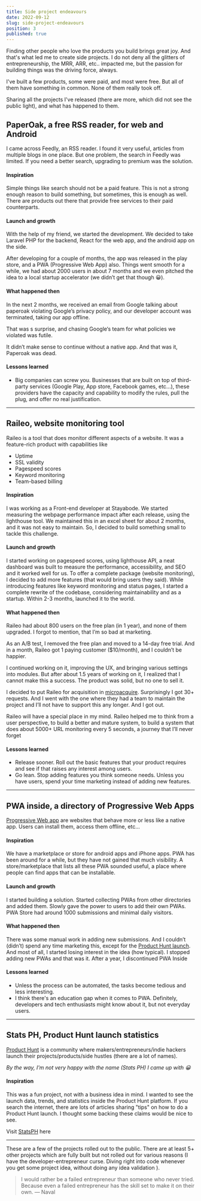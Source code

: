 ```yaml
---
title: Side project endeavours
date: 2022-09-12
slug: side-project-endeavours
position: 3
published: true
---
```

Finding other people who love the products you build brings great joy. And that's what led me to create side projects. I do not deny all the glitters of entrepreneurship, the MRR, ARR, etc.. impacted me, but the passion for building things was the driving force, always. 

I've built a few products, some were paid, and most were free. But all of them have something in common. None of them really took off. 

Sharing all the projects I've released (there are more, which did not see the public light), and what has happened to them. 


## PaperOak, a free RSS reader, for web and Android

I came across Feedly, an RSS reader. I found it very useful, articles from multiple blogs in one place. But one problem, the search in Feedly was limited. If you need a better search, upgrading to premium was the solution. 

#### Inspiration
Simple things like search should not be a paid feature. 
This is not a strong enough reason to build something, but sometimes, this is enough as well. There are products out there that provide free services to their paid counterparts. 

#### Launch and growth
With the help of my friend, we started the development. We decided to take Laravel PHP for the backend, React for the web app, and the android app on the side. 

After developing for a couple of months, the app was released in the play store, and a PWA (Progressive Web App) also. Things went smooth for a while, we had about 2000 users in about 7 months and we even pitched the idea to a local startup accelerator (we didn’t get that though 😀).

#### What happened then
In the next 2 months, we received an email from Google talking about paperoak violating Google’s privacy policy, and our developer account was terminated, taking our app offline. 

That was s surprise, and chasing Google‘s team for what policies we violated was futile. 

It didn’t make sense to continue without a native app. And that was it, Paperoak was dead.

#### Lessons learned
- Big companies can screw you. Businesses that are built on top of third-party services (Google Play, App store, Facebook games, etc...), these providers have the capacity and capability to modify the rules, pull the plug, and offer no real justification.  

---

## Raileo, website monitoring tool

Raileo is a tool that does monitor different aspects of a website. It was a feature-rich product with capabilities like
- Uptime
- SSL validity
- Pagespeed scores
- Keyword monitoring
- Team-based billing

#### Inspiration
I was working as a Front-end developer at Stayabode. We started measuring the webpage performance impact after each release, using the lighthouse tool. We maintained this in an excel sheet for about 2 months, and it was not easy to maintain. So, I decided to build something small to tackle this challenge. 

#### Launch and growth
I started working on pagespeed scores, using lighthouse API, a neat dashboard was built to measure the performance, accessibility, and SEO and it worked well for us. 
To offer a complete package (website monitoring), I decided to add more features (that would bring users they said). While introducing features like keyword monitoring and status pages, I started a complete rewrite of the codebase, considering maintainability and as a startup. Within 2-3 months, launched it to the world.

#### What happened then
Raileo had about 800 users on the free plan (in 1 year), and none of them upgraded. I forgot to mention, that I’m so bad at marketing. 

As an A/B test, I removed the free plan and moved to a 14-day free trial. And in a month, Raileo got 1 paying customer ($10/month), and I couldn’t be happier. 

I continued working on it, improving the UX, and bringing various settings into modules. But after about 1.5 years of working on it, I realized that I cannot make this a success. The product was solid, but no one to sell it.

I decided to put Raileo for acquisition in [microacquire](https://microacquire.com/). Surprisingly I got 30+ requests. And I went with the one where they had a team to maintain the project and I’ll not have to support this any longer. And I got out.

Raileo will have a special place in my mind. Raileo helped me to think from a user perspective, to build a better and mature system, to build a system that does about 5000+ URL monitoring every 5 seconds, a journey that I’ll never forget

#### Lessons learned
- Release sooner. Roll out the basic features that your product requires and see if that raises any interest among users. 
- Go lean. Stop adding features you think someone needs. Unless you have users, spend your time marketing instead of adding new features. 

---

## PWA inside, a directory of Progressive Web Apps

[Progressive Web app](https://web.dev/progressive-web-apps/#introduction) are websites that behave more or less like a native app. Users can install them, access them offline, etc...

#### Inspiration
We have a marketplace or store for android apps and iPhone apps. PWA has been around for a while, but they have not gained that much visibility. A store/marketplace that lists all these PWA sounded useful, a place where people can find apps that can be installable.

#### Launch and growth
I started building a solution. Started collecting PWAs from other directories and added them. Slowly gave the power to users to add their own PWAs. PWA Store had around 1000 submissions and minimal daily visitors. 

#### What happened then
There was some manual work in adding new submissions.  And I couldn’t (didn’t) spend any time marketing this, except for the [Product Hunt launch](https://www.producthunt.com/products/pwa-inside). And most of all, I started losing interest in the idea (how typical). I stopped adding new PWAs and that was it. After a year, I discontinued PWA Inside

#### Lessons learned
- Unless the process can be automated, the tasks become tedious and less interesting. 
- I think there's an education gap when it comes to PWA. Definitely, developers and tech enthusiasts might know about it, but not everyday users.

---

## Stats PH, Product Hunt launch statistics
[Product Hunt](https://www.producthunt.com/) is a community where makers/entrepreneurs/indie hackers launch their projects/products/side hustles (there are a lot of names). 

_By the way, I'm not very happy with the name (Stats PH) I came up with 😀_

#### Inspiration
This was a fun project, not with a business idea in mind. I wanted to see the launch data, trends, and statistics inside the Product Hunt platform. If you search the internet, there are lots of articles sharing "tips" on how to do a Product Hunt launch. I thought some backing these claims would be nice to see. 

Visit [StatsPH](https://statsph.com) here

----

These are a few of the projects rolled out to the public. There are at least 5+ other projects which are fully built but not rolled out for various reasons (I have the developer-entrepreneur curse. Diving right into code whenever you get some project idea, without doing any idea validation ). 

> I would rather be a failed entrepreneur than someone who never tried. Because even a failed entrepreneur has the skill set to make it on their own. — Naval